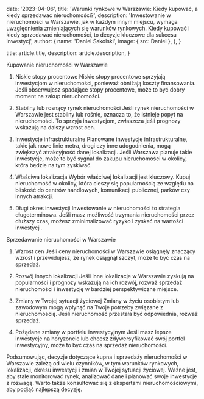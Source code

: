 
  date: '2023-04-06',
  title: 'Warunki rynkowe w Warszawie: Kiedy kupować, a kiedy sprzedawać nieruchomości?',
  description:
    'Inwestowanie w nieruchomości w Warszawie, jak w każdym innym miejscu, wymaga uwzględnienia zmieniających się warunków rynkowych. Kiedy kupować i kiedy sprzedawać nieruchomości, to decyzje kluczowe dla sukcesu inwestycj',
  author: {
    name: 'Daniel Sakolski',
    image: { src: Daniel },
  },
}

  title: article.title,
  description: article.description,
}

Kupowanie nieruchomości w Warszawie
1. Niskie stopy procentowe
Niskie stopy procentowe sprzyjają inwestycjom w nieruchomości, ponieważ obniżają koszty finansowania. Jeśli obserwujesz spadające stopy procentowe, może to być dobry moment na zakup nieruchomości.

2. Stabilny lub rosnący rynek nieruchomości
Jeśli rynek nieruchomości w Warszawie jest stabilny lub rośnie, oznacza to, że istnieje popyt na nieruchomości. To sprzyja inwestycjom, zwłaszcza jeśli prognozy wskazują na dalszy wzrost cen.

3. Inwestycje infrastrukturalne
Planowane inwestycje infrastrukturalne, takie jak nowe linie metra, drogi czy inne udogodnienia, mogą zwiększyć atrakcyjność danej lokalizacji. Jeśli Warszawa planuje takie inwestycje, może to być sygnał do zakupu nieruchomości w okolicy, która będzie na tym zyskiwać.

4. Właściwa lokalizacja
Wybór właściwej lokalizacji jest kluczowy. Kupuj nieruchomość w okolicy, która cieszy się popularnością ze względu na bliskość do centrów handlowych, komunikacji publicznej, parków czy innych atrakcji.

5. Długi okres inwestycji
Inwestowanie w nieruchomości to strategia długoterminowa. Jeśli masz możliwość trzymania nieruchomości przez dłuższy czas, możesz zminimalizować ryzyko i zyskać na wartości inwestycji.

Sprzedawanie nieruchomości w Warszawie
1. Wzrost cen
Jeśli ceny nieruchomości w Warszawie osiągnęły znaczący wzrost i przewidujesz, że rynek osiągnął szczyt, może to być czas na sprzedaż.

2. Rozwój innych lokalizacji
Jeśli inne lokalizacje w Warszawie zyskują na popularności i prognozy wskazują na ich rozwój, rozważ sprzedaż nieruchomości i inwestycję w bardziej perspektywiczne miejsce.

3. Zmiany w Twojej sytuacji życiowej
Zmiany w życiu osobistym lub zawodowym mogą wpłynąć na Twoje potrzeby związane z nieruchomością. Jeśli nieruchomość przestała być odpowiednia, rozważ sprzedaż.

4. Pożądane zmiany w portfelu inwestycyjnym
Jeśli masz lepsze inwestycje na horyzoncie lub chcesz zdywersyfikować swój portfel inwestycyjny, może to być czas na sprzedaż nieruchomości.

Podsumowując, decyzje dotyczące kupna i sprzedaży nieruchomości w Warszawie zależą od wielu czynników, w tym warunków rynkowych, lokalizacji, okresu inwestycji i zmian w Twojej sytuacji życiowej. Ważne jest, aby stale monitorować rynek, analizować dane i planować swoje inwestycje z rozwagą. Warto także konsultować się z ekspertami nieruchomościowymi, aby podjąć najlepszą decyzję.